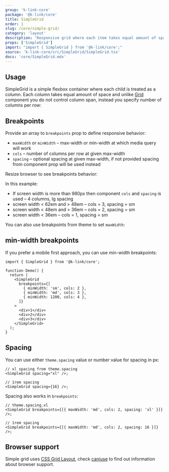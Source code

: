 ```yaml
---
group: 'k-link-core'
package: '@k-link/core'
title: SimpleGrid
order: 1
slug: /core/simple-grid/
category: 'layout'
description: 'Responsive grid where each item takes equal amount of space'
props: ['SimpleGrid']
import: "import { SimpleGrid } from '@k-link/core';"
source: 'k-link-core/src/SimpleGrid/SimpleGrid.tsx'
docs: 'core/SimpleGrid.mdx'
---
```



## Usage

SimpleGrid is a simple flexbox container where each child is treated as a column.
Each column takes equal amount of space and unlike [Grid](/core/grid/) component you do not control column span,
instead you specify number of columns per row:

<Demo data={SimpleGridDemos.configurator} />

## Breakpoints

Provide an array to `breakpoints` prop to define responsive behavior:

- `maxWidth` or `minWidth` – max-width or min-width at which media query will work
- `cols` – number of columns per row at given max-width
- `spacing` – optional spacing at given max-width, if not provided spacing from component prop will be used instead

Resize browser to see breakpoints behavior:

<Demo data={SimpleGridDemos.breakpoints} />

In this example:

- If screen width is more than 980px then component `cols` and `spacing` is used – 4 columns, lg spacing
- screen width < 62em and > 48em – cols = 3, spacing = sm
- screen width < 48em and > 36em – cols = 2, spacing = sm
- screen width < 36em – cols = 1, spacing = sm

You can also use breakpoints from theme to set `maxWidth`:

<Demo data={SimpleGridDemos.themeBreakpoints} />

## min-width breakpoints

If you prefer a mobile first approach, you can use min-width breakpoints:

```tsx
import { SimpleGrid } from '@k-link/core';

function Demo() {
  return (
    <SimpleGrid
      breakpoints={[
        { minWidth: 'sm', cols: 2 },
        { minWidth: 'md', cols: 3 },
        { minWidth: 1200, cols: 4 },
      ]}
    >
      <div>1</div>
      <div>2</div>
      <div>3</div>
    </SimpleGrid>
  );
}
```

## Spacing

You can use either `theme.spacing` value or number value for spacing in px:

```tsx
// xl spacing from theme.spacing
<SimpleGrid spacing="xl" />;

// 1rem spacing
<SimpleGrid spacing={16} />;
```

Spacing also works in `breakpoints`:

```tsx
// theme.spacing.xl
<SimpleGrid breakpoints={[{ maxWidth: 'md', cols: 2, spacing: 'xl' }]} />;

// 1rem spacing
<SimpleGrid breakpoints={[{ maxWidth: 'md', cols: 2, spacing: 16 }]} />;
```

## Browser support

Simple grid uses [CSS Grid Layout](https://developer.mozilla.org/en-US/docs/Web/CSS/CSS_Grid_Layout),
check [caniuse](https://caniuse.com/css-grid) to find out information about browser support.
